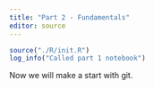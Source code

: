 ```yaml
---
title: "Part 2 - Fundamentals"
editor: source
---
```


```r
source("./R/init.R")
log_info("Called part 1 notebook")
```

Now we will make a start with git.


